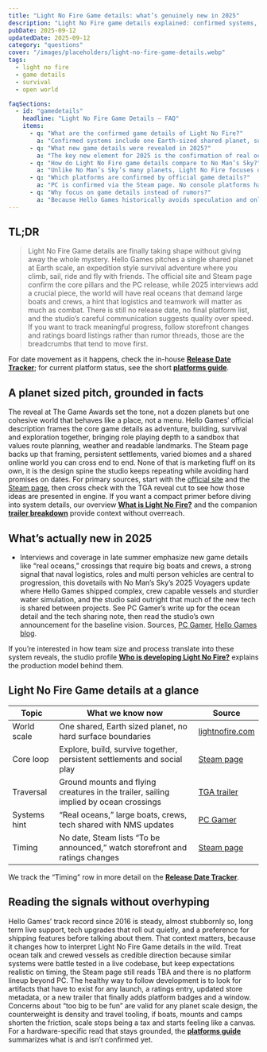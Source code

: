 ```yaml
---
title: "Light No Fire Game details: what’s genuinely new in 2025"
description: "Light No Fire game details explained: confirmed systems, 2025 updates on oceans and survival, plus how to separate facts from hype."
pubDate: 2025-09-12
updatedDate: 2025-09-12
category: "questions"
cover: "/images/placeholders/light-no-fire-game-details.webp"
tags:
  - light no fire
  - game details
  - survival
  - open world

faqSections:
  - id: "gamedetails"
    headline: "Light No Fire Game Details – FAQ"
    items:
      - q: "What are the confirmed game details of Light No Fire?"
        a: "Confirmed systems include one Earth-sized shared planet, survival and exploration mechanics, persistent settlements, mounts and flying creatures, and now confirmed ocean crossings with large boats and crews. These details are backed by Hello Games’ official site, Steam page, and 2025 press coverage."
      - q: "What new game details were revealed in 2025?"
        a: "The key new element for 2025 is the confirmation of real oceans requiring multi-person boats and naval logistics. This indicates that teamwork and resource planning are as important as combat."
      - q: "How do Light No Fire game details compare to No Man’s Sky?"
        a: "Unlike No Man’s Sky’s many planets, Light No Fire focuses on one continuous, Earth-scale world. Both games share technical systems, such as crew-capable vessels and environmental simulation, but Light No Fire emphasizes grounded survival and social logistics."
      - q: "Which platforms are confirmed by official game details?"
        a: "PC is confirmed via the Steam page. No console platforms have been officially listed yet, so players should watch storefront and ratings board updates for changes."
      - q: "Why focus on game details instead of rumors?"
        a: "Because Hello Games historically avoids speculation and only confirms features when they are close to functional. Tracking official game details avoids hype cycles and gives a clearer view of the actual systems players will experience."
---
```


## TL;DR

> Light No Fire Game details are finally taking shape without giving away the whole mystery. Hello Games pitches a single shared planet at Earth scale, an expedition style survival adventure where you climb, sail, ride and fly with friends. The official site and Steam page confirm the core pillars and the PC release, while 2025 interviews add a crucial piece, the world will have real oceans that demand large boats and crews, a hint that logistics and teamwork will matter as much as combat. There is still no release date, no final platform list, and the studio’s careful communication suggests quality over speed. If you want to track meaningful progress, follow storefront changes and ratings board listings rather than rumor threads, those are the breadcrumbs that tend to move first.

For date movement as it happens, check the in-house **[Release Date Tracker](/news/2025/09/releasedatetracker/)**; for current platform status, see the short **[platforms guide](/guides/questions/platforms/)**.

## A planet sized pitch, grounded in facts

The reveal at The Game Awards set the tone, not a dozen planets but one cohesive world that behaves like a place, not a menu. Hello Games’ official description frames the core game details as adventure, building, survival and exploration together, bringing role playing depth to a sandbox that values route planning, weather and readable landmarks. The Steam page backs up that framing, persistent settlements, varied biomes and a shared online world you can cross end to end. None of that is marketing fluff on its own, it is the design spine the studio keeps repeating while avoiding hard promises on dates. For primary sources, start with the [official site](https://lightnofire.com/) and the [Steam page](https://store.steampowered.com/app/2719590/Light_No_Fire/), then cross check with the TGA reveal cut to see how those ideas are presented in engine. If you want a compact primer before diving into system details, our overview **[What is Light No Fire?](/guides/questions/what-is-light-no-fire/)** and the companion **[trailer breakdown](/guides/questions/trailer-analysis/)** provide context without overreach.

## What’s actually new in 2025

- Interviews and coverage in late summer emphasize new game details like “real oceans,” crossings that require big boats and crews, a strong signal that naval logistics, roles and multi person vehicles are central to progression, this dovetails with No Man’s Sky’s 2025 Voyagers update where Hello Games shipped complex, crew capable vessels and sturdier water simulation, and the studio said outright that much of the new tech is shared between projects. See PC Gamer’s write up for the ocean detail and the tech sharing note, then read the studio’s own announcement for the baseline vision. Sources, [PC Gamer](https://www.pcgamer.com/games/survival-crafting/sean-murray-says-the-earth-sized-planet-in-light-no-fire-will-have-real-oceans-that-players-will-need-large-boats-and-crews-to-cross/), [Hello Games blog](https://hellogames.org/2023/12/12/announcing-light-no-fire/).

If you’re interested in how team size and process translate into these system reveals, the studio profile **[Who is developing Light No Fire?](/guides/questions/who-is-making-light-no-fire/)** explains the production model behind them.

## Light No Fire Game details at a glance

| Topic | What we know now | Source |
| --- | --- | --- |
| World scale | One shared, Earth sized planet, no hard surface boundaries | [lightnofire.com](https://lightnofire.com/) |
| Core loop | Explore, build, survive together, persistent settlements and social play | [Steam page](https://store.steampowered.com/app/2719590/Light_No_Fire/) |
| Traversal | Ground mounts and flying creatures in the trailer, sailing implied by ocean crossings | [TGA trailer](https://www.youtube.com/watch?v=EurwCUKajdc) |
| Systems hint | “Real oceans,” large boats, crews, tech shared with NMS updates | [PC Gamer](https://www.pcgamer.com/games/survival-crafting/sean-murray-says-the-earth-sized-planet-in-light-no-fire-will-have-real-oceans-that-players-will-need-large-boats-and-crews-to-cross/) |
| Timing | No date, Steam lists “To be announced,” watch storefront and ratings changes | [Steam page](https://store.steampowered.com/app/2719590/Light_No_Fire/) |

We track the “Timing” row in more detail on the **[Release Date Tracker](/news/2025/09/releasedatetracker/)**.

## Reading the signals without overhyping

Hello Games’ track record since 2016 is steady, almost stubbornly so, long term live support, tech upgrades that roll out quietly, and a preference for shipping features before talking about them. That context matters, because it changes how to interpret Light No Fire Game details in the wild. Treat ocean talk and crewed vessels as credible direction because similar systems were battle tested in a live codebase, but keep expectations realistic on timing, the Steam page still reads TBA and there is no platform lineup beyond PC. The healthy way to follow development is to look for artifacts that have to exist for any launch, a ratings entry, updated store metadata, or a new trailer that finally adds platform badges and a window. Concerns about “too big to be fun” are valid for any planet scale design, the counterweight is density and travel tooling, if boats, mounts and camps shorten the friction, scale stops being a tax and starts feeling like a canvas. For a hardware-specific read that stays grounded, the **[platforms guide](/guides/questions/platforms/)** summarizes what is and isn’t confirmed yet.


<FAQ sections={frontmatter.faqSections} />
